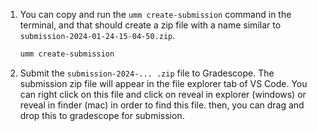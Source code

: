 1. You can copy and run the `umm create-submission` command in the terminal, and that should create a zip file with a name similar to `submission-2024-01-24-15-04-50.zip`.

    ```bash
    umm create-submission
    ```

2. Submit the `submission-2024-... .zip` file to Gradescope. The submission zip file will appear in the file explorer tab of VS Code. You can right click on this file and click on reveal in explorer (windows) or reveal in finder (mac) in order to find this file. then, you can drag and drop this to gradescope for submission.
